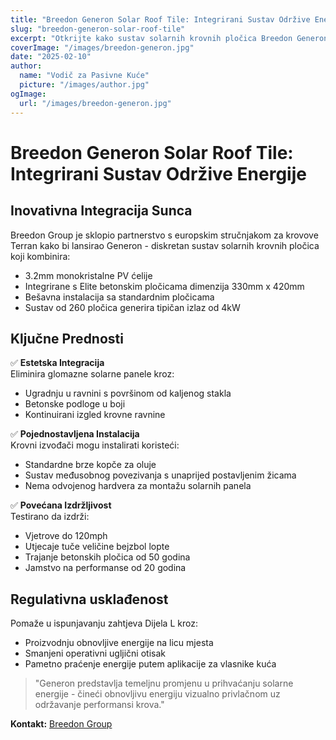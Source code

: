 ```yaml
---
title: "Breedon Generon Solar Roof Tile: Integrirani Sustav Održive Energije"
slug: "breedon-generon-solar-roof-tile"
excerpt: "Otkrijte kako sustav solarnih krovnih pločica Breedon Generon integrira proizvodnju obnovljive energije s tradicionalnom estetikom krovova."
coverImage: "/images/breedon-generon.jpg"
date: "2025-02-10"
author:
  name: "Vodič za Pasivne Kuće"
  picture: "/images/author.jpg"
ogImage:
  url: "/images/breedon-generon.jpg"
---
```


# Breedon Generon Solar Roof Tile: Integrirani Sustav Održive Energije

## Inovativna Integracija Sunca

Breedon Group je sklopio partnerstvo s europskim stručnjakom za krovove Terran kako bi lansirao Generon - diskretan sustav solarnih krovnih pločica koji kombinira:

- 3.2mm monokristalne PV ćelije
- Integrirane s Elite betonskim pločicama dimenzija 330mm x 420mm
- Bešavna instalacija sa standardnim pločicama
- Sustav od 260 pločica generira tipičan izlaz od 4kW

## Ključne Prednosti

✅ **Estetska Integracija**  
Eliminira glomazne solarne panele kroz:
- Ugradnju u ravnini s površinom od kaljenog stakla
- Betonske podloge u boji
- Kontinuirani izgled krovne ravnine

✅ **Pojednostavljena Instalacija**  
Krovni izvođači mogu instalirati koristeći:
- Standardne brze kopče za oluje
- Sustav međusobnog povezivanja s unaprijed postavljenim žicama
- Nema odvojenog hardvera za montažu solarnih panela

✅ **Povećana Izdržljivost**  
Testirano da izdrži:
- Vjetrove do 120mph
- Utjecaje tuče veličine bejzbol lopte
- Trajanje betonskih pločica od 50 godina
- Jamstvo na performanse od 20 godina

## Regulativna usklađenost

Pomaže u ispunjavanju zahtjeva Dijela L kroz:
- Proizvodnju obnovljive energije na licu mjesta
- Smanjeni operativni ugljični otisak
- Pametno praćenje energije putem aplikacije za vlasnike kuća

> "Generon predstavlja temeljnu promjenu u prihvaćanju solarne energije - čineći obnovljivu energiju vizualno privlačnom uz održavanje performansi krova."  

**Kontakt:** [Breedon Group](https://www.breedongroup.com)